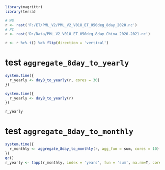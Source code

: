 ```{r}
library(magrittr)
library(terra)
```

```{r}
# WS
r <- rast('F:/ET/PML_V2/PML_V2_V018_ET_050deg_8day_2020.nc')
# PC
r <- rast('D:/Data/PML_V2_V018_ET_050deg_8day_China_2020-2021.nc')

r <- r %>% t() %>% flip(direction = 'vertical')
```

# test `aggregate_8day_to_yearly`

```{r}
system.time({
  r_yearly <- day8_to_yearly(r, cores = 30)
})

system.time({
  r_yearly <- day8_to_yearly(r)
})

r_yearly
```

# test `aggregate_8day_to_monthly`

```{r}
system.time({
  r_monthly <- aggregate_8day_to_monthly(r, agg_fun = sum, cores = 10)
})
gc()
r_yearly <- tapp(r_monthly, index = 'years', fun = 'sum', na.rm=T, cores = 10)
```